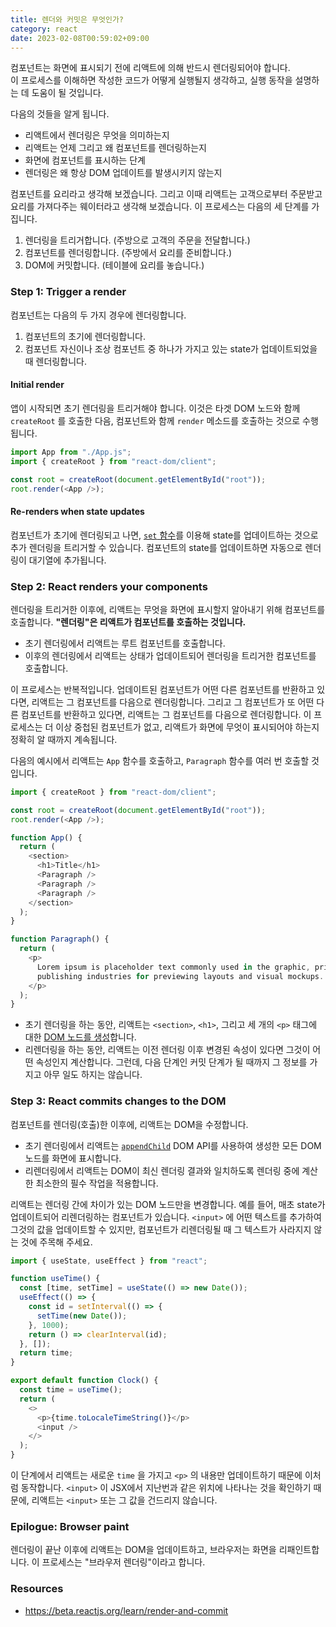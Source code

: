 ```yaml
---
title: 렌더와 커밋은 무엇인가?
category: react
date: 2023-02-08T00:59:02+09:00
---
```



컴포넌트는 화면에 표시되기 전에 리액트에 의해 반드시 렌더링되어야 합니다.  
이 프로세스를 이해하면 작성한 코드가 어떻게 실행될지 생각하고, 실행 동작을 설명하는 데 도움이 될 것입니다.

다음의 것들을 알게 됩니다.

- 리액트에서 렌더링은 무엇을 의미하는지
- 리액트는 언제 그리고 왜 컴포넌트를 렌더링하는지
- 화면에 컴포넌트를 표시하는 단계
- 렌더링은 왜 항상 DOM 업데이트를 발생시키지 않는지

컴포넌트를 요리라고 생각해 보겠습니다. 그리고 이때 리액트는 고객으로부터 주문받고 요리를 가져다주는 웨이터라고 생각해 보겠습니다. 이 프로세스는 다음의 세 단계를 가집니다.

1. 렌더링을 트리거합니다. (주방으로 고객의 주문을 전달합니다.)
2. 컴포넌트를 렌더링합니다. (주방에서 요리를 준비합니다.)
3. DOM에 커밋합니다. (테이블에 요리를 놓습니다.)

### Step 1: Trigger a render

컴포넌트는 다음의 두 가지 경우에 렌더링합니다.

1. 컴포넌트의 초기에 렌더링합니다.
2. 컴포넌트 자신이나 조상 컴포넌트 중 하나가 가지고 있는 state가 업데이트되었을 때 렌더링합니다.

#### Initial render

앱이 시작되면 초기 렌더링을 트리거해야 합니다. 이것은 타겟 DOM 노드와 함께 `createRoot` 를 호출한 다음, 컴포넌트와 함께 `render` 메소드를 호출하는 것으로 수행됩니다.

```js
import App from "./App.js";
import { createRoot } from "react-dom/client";

const root = createRoot(document.getElementById("root"));
root.render(<App />);
```

#### Re-renders when state updates

컴포넌트가 초기에 렌더링되고 나면, [`set` 함수](https://beta.reactjs.org/reference/react/useState#setstate)를 이용해 state를 업데이트하는 것으로 추가 렌더링을 트리거할 수 있습니다. 컴포넌트의 state를 업데이트하면 자동으로 렌더링이 대기열에 추가됩니다.

### Step 2: React renders your components

렌더링을 트리거한 이후에, 리액트는 무엇을 화면에 표시할지 알아내기 위해 컴포넌트를 호출합니다. **"렌더링"은 리액트가 컴포넌트를 호출하는 것입니다.**

- 초기 렌더링에서 리액트는 루트 컴포넌트를 호출합니다.
- 이후의 렌더링에서 리액트는 상태가 업데이트되어 렌더링을 트리거한 컴포넌트를 호출합니다.

이 프로세스는 반복적입니다. 업데이트된 컴포넌트가 어떤 다른 컴포넌트를 반환하고 있다면, 리액트는 그 컴포넌트를 다음으로 렌더링합니다. 그리고 그 컴포넌트가 또 어떤 다른 컴포넌트를 반환하고 있다면, 리액트는 그 컴포넌트를 다음으로 렌더링합니다. 이 프로세스는 더 이상 중첩된 컴포넌트가 없고, 리액트가 화면에 무엇이 표시되어야 하는지 정확히 알 때까지 계속됩니다.

다음의 예시에서 리액트는 `App` 함수를 호출하고, `Paragraph` 함수를 여러 번 호출할 것입니다.

```js
import { createRoot } from "react-dom/client";

const root = createRoot(document.getElementById("root"));
root.render(<App />);

function App() {
  return (
    <section>
      <h1>Title</h1>
      <Paragraph />
      <Paragraph />
      <Paragraph />
    </section>
  );
}

function Paragraph() {
  return (
    <p>
      Lorem ipsum is placeholder text commonly used in the graphic, print, and
      publishing industries for previewing layouts and visual mockups.
    </p>
  );
}
```

- 초기 렌더링을 하는 동안, 리액트는 `<section>`, `<h1>`, 그리고 세 개의 `<p>` 태그에 대한 [DOM 노드를 생성](https://developer.mozilla.org/en-US/docs/Web/API/Document/createElement)합니다.
- 리렌더링을 하는 동안, 리액트는 이전 렌더링 이후 변경된 속성이 있다면 그것이 어떤 속성인지 계산합니다. 그런데, 다음 단계인 커밋 단계가 될 때까지 그 정보를 가지고 아무 일도 하지는 않습니다.

### Step 3: React commits changes to the DOM

컴포넌트를 렌더링(호출)한 이후에, 리액트는 DOM을 수정합니다.

- 초기 렌더링에서 리액트는 [`appendChild`](https://developer.mozilla.org/en-US/docs/Web/API/Node/appendChild) DOM API를 사용하여 생성한 모든 DOM 노드를 화면에 표시합니다.
- 리렌더링에서 리액트는 DOM이 최신 렌더링 결과와 일치하도록 렌더링 중에 계산한 최소한의 필수 작업을 적용합니다.

리액트는 렌더링 간에 차이가 있는 DOM 노드만을 변경합니다. 예를 들어, 매초 state가 업데이트되어 리렌더링하는 컴포넌트가 있습니다. `<input>` 에 어떤 텍스트를 추가하여 그것의 값을 업데이트할 수 있지만, 컴포넌트가 리렌더링될 때 그 텍스트가 사라지지 않는 것에 주목해 주세요.

```js
import { useState, useEffect } from "react";

function useTime() {
  const [time, setTime] = useState(() => new Date());
  useEffect(() => {
    const id = setInterval(() => {
      setTime(new Date());
    }, 1000);
    return () => clearInterval(id);
  }, []);
  return time;
}

export default function Clock() {
  const time = useTime();
  return (
    <>
      <p>{time.toLocaleTimeString()}</p>
      <input />
    </>
  );
}
```

<Clock client:idle />

이 단계에서 리액트는 새로운 `time` 을 가지고 `<p>` 의 내용만 업데이트하기 때문에 이처럼 동작합니다. `<input>` 이 JSX에서 지난번과 같은 위치에 나타나는 것을 확인하기 때문에, 리액트는 `<input>` 또는 그 값을 건드리지 않습니다.

### Epilogue: Browser paint

렌더링이 끝난 이후에 리액트는 DOM을 업데이트하고, 브라우저는 화면을 리패인트합니다. 이 프로세스는 "브라우저 렌더링"이라고 합니다.

### Resources

- https://beta.reactjs.org/learn/render-and-commit
